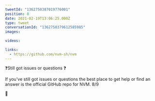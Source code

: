 ```yaml
---
tweetId: "1362750387019776001"
position: 8
date: 2021-02-19T13:06:25.000Z
type: tweet
conversationId: "1362750379612585985"
images:
  
videos:
  
links:
  - https://github.com/nvm-sh/nvm
---
```

❓Still got issues or questions ❓

If you've still got issues or questions the best place to get help or find an answer is the official GitHub repo for NVM. 8/9

🔗 
